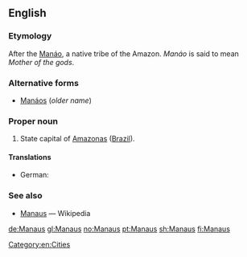 ==English==

===Etymology===
After the [[Manáo]], a native {{etyl|arw|en}} tribe of the Amazon.  ''Manáo'' is said to mean ''Mother of the gods''.

===Alternative forms===
*[[Manáos]] (''older name'')

===Proper noun===
{{en-proper noun}}

# State capital of [[Amazonas]] ([[Brazil]]).

====Translations====
{{trans-top|city}}
* German: {{t|de|Manaus}}
{{trans-mid}}
{{trans-bottom}}

===See also===
* [[w:Manaus|Manaus]] — Wikipedia

[[Category:en:Cities]]

[[de:Manaus]]
[[gl:Manaus]]
[[no:Manaus]]
[[pt:Manaus]]
[[sh:Manaus]]
[[fi:Manaus]]